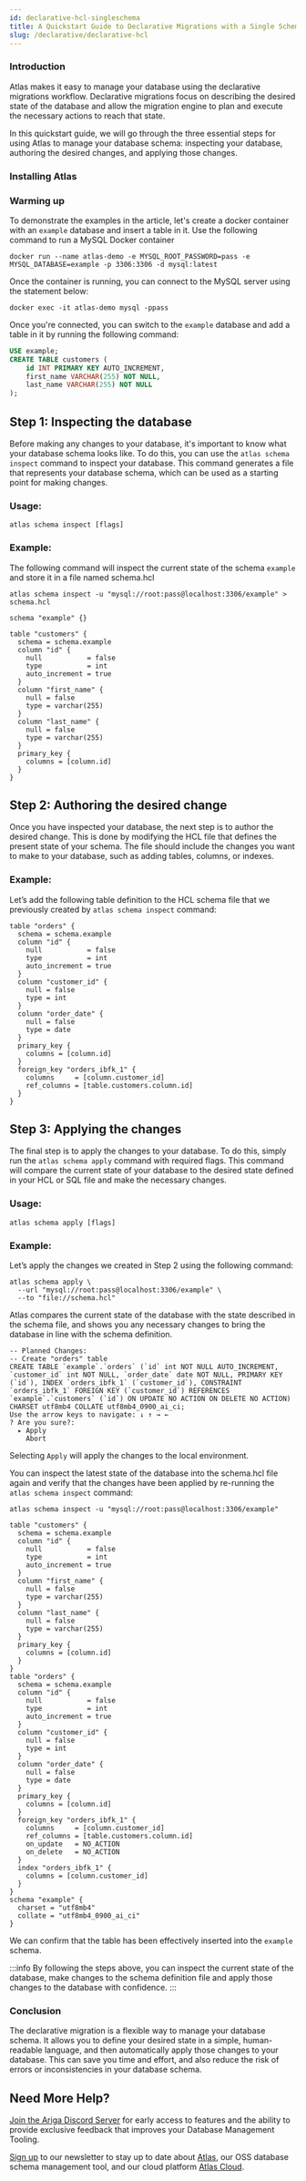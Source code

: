 ```yaml
---
id: declarative-hcl-singleschema
title: A Quickstart Guide to Declarative Migrations with a Single Schema
slug: /declarative/declarative-hcl
---
```



### Introduction

Atlas makes it easy to manage your database using the declarative migrations workflow. Declarative migrations focus on describing the desired state of the database and allow the migration engine to plan and execute the necessary actions to reach that state.

In this quickstart guide, we will go through the three essential steps for using Atlas to manage your database schema: inspecting your database, authoring the desired changes, and applying those changes.

### Installing Atlas

<InstallationInstructions />

### Warming up
To demonstrate the examples in the article, let's create a docker container with an `example` database and insert a table in it.
Use the following command to run a MySQL Docker container

```console
docker run --name atlas-demo -e MYSQL_ROOT_PASSWORD=pass -e MYSQL_DATABASE=example -p 3306:3306 -d mysql:latest
```

Once the container is running, you can connect to the MySQL server using the statement below:

```console
docker exec -it atlas-demo mysql -ppass
```

Once you're connected, you can switch to the `example` database and add a table in it by running the following command:

```sql
USE example;
CREATE TABLE customers (
    id INT PRIMARY KEY AUTO_INCREMENT,
    first_name VARCHAR(255) NOT NULL,
    last_name VARCHAR(255) NOT NULL
);
```

## Step 1: Inspecting the database

Before making any changes to your database, it's important to know what your database schema looks like. To do this, you can use the `atlas schema inspect` command to inspect your database. This command generates a file that represents your database schema, which can be used as a starting point for making changes.

### Usage:
```
atlas schema inspect [flags]
```

### Example:

The following command will inspect the current state of the schema `example` and store it in a file named schema.hcl

```console
atlas schema inspect -u "mysql://root:pass@localhost:3306/example" > schema.hcl
```

```hcl title="schema.hcl"
schema "example" {}

table "customers" {
  schema = schema.example
  column "id" {
    null           = false
    type           = int
    auto_increment = true
  }
  column "first_name" {
    null = false
    type = varchar(255)
  }
  column "last_name" {
    null = false
    type = varchar(255)
  }
  primary_key {
    columns = [column.id]
  }
}
```

## Step 2: Authoring the desired change

Once you have inspected your database, the next step is to author the desired change. This is done by modifying the HCL file that defines the present state of your schema. The file should include the changes you want to make to your database, such as adding tables, columns, or indexes.

### Example:

Let’s add the following table definition to the HCL schema file that we previously created by `atlas schema inspect` command:

```hcl
table "orders" {
  schema = schema.example
  column "id" {
    null           = false
    type           = int
    auto_increment = true
  }
  column "customer_id" {
    null = false
    type = int
  }
  column "order_date" {
    null = false
    type = date
  }
  primary_key {
    columns = [column.id]
  }
  foreign_key "orders_ibfk_1" {
    columns     = [column.customer_id]
    ref_columns = [table.customers.column.id]
  }
}
```

## Step 3: Applying the changes

The final step is to apply the changes to your database. To do this, simply run the `atlas schema apply` command with required flags. This command will compare the current state of your database to the desired state defined in your HCL or SQL file and make the necessary changes.

### Usage:

```console
atlas schema apply [flags]
```

### Example:

Let’s apply the changes we created in Step 2 using the following command:

```console
atlas schema apply \
  --url "mysql://root:pass@localhost:3306/example" \
  --to "file://schema.hcl"
```

Atlas compares  the current state of the database with the state described in the schema file, and shows you any necessary changes to bring the database in line with the schema definition.

```console
-- Planned Changes:
-- Create "orders" table
CREATE TABLE `example`.`orders` (`id` int NOT NULL AUTO_INCREMENT, `customer_id` int NOT NULL, `order_date` date NOT NULL, PRIMARY KEY (`id`), INDEX `orders_ibfk_1` (`customer_id`), CONSTRAINT `orders_ibfk_1` FOREIGN KEY (`customer_id`) REFERENCES `example`.`customers` (`id`) ON UPDATE NO ACTION ON DELETE NO ACTION) CHARSET utf8mb4 COLLATE utf8mb4_0900_ai_ci;
Use the arrow keys to navigate: ↓ ↑ → ← 
? Are you sure?: 
  ▸ Apply
    Abort
```

Selecting `Apply` will apply the changes to the local environment.

You can inspect the latest state of the database into the schema.hcl file again and verify that the changes have been applied by re-running the `atlas schema inspect` command:

```console
atlas schema inspect -u "mysql://root:pass@localhost:3306/example"
```
```hcl
table "customers" {
  schema = schema.example
  column "id" {
    null           = false
    type           = int
    auto_increment = true
  }
  column "first_name" {
    null = false
    type = varchar(255)
  }
  column "last_name" {
    null = false
    type = varchar(255)
  }
  primary_key {
    columns = [column.id]
  }
}
table "orders" {
  schema = schema.example
  column "id" {
    null           = false
    type           = int
    auto_increment = true
  }
  column "customer_id" {
    null = false
    type = int
  }
  column "order_date" {
    null = false
    type = date
  }
  primary_key {
    columns = [column.id]
  }
  foreign_key "orders_ibfk_1" {
    columns     = [column.customer_id]
    ref_columns = [table.customers.column.id]
    on_update   = NO_ACTION
    on_delete   = NO_ACTION
  }
  index "orders_ibfk_1" {
    columns = [column.customer_id]
  }
}
schema "example" {
  charset = "utf8mb4"
  collate = "utf8mb4_0900_ai_ci"
}
```
We can confirm that the table has been effectively inserted into the `example` schema.

:::info
By following the steps above, you can inspect the current state of the database, make changes to the schema definition file and apply those changes to the database with confidence.
:::

### Conclusion

The declarative migration is a flexible way to manage your database schema. It allows you to define your desired state in a simple, human-readable language, and then automatically apply those changes to your database. This can save you time and effort, and also reduce the risk of errors or inconsistencies in your database schema.

## Need More Help?​

[Join the Ariga Discord Server](https://discord.com/invite/zZ6sWVg6NT) for early access to features and the ability to provide exclusive feedback that improves your Database Management Tooling. 

[Sign up](https://atlasnewsletter.substack.com/) to our newsletter to stay up to date about [Atlas](https://atlasgo.io), our OSS database schema management tool, and our cloud platform [Atlas Cloud](https://atlasgo.cloud).